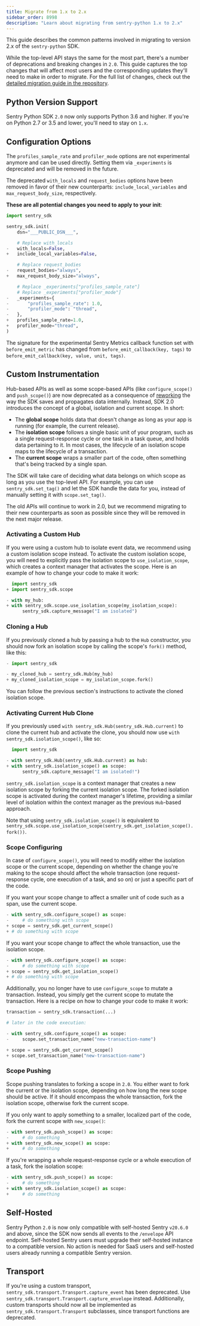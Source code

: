 ```yaml
---
title: Migrate from 1.x to 2.x
sidebar_order: 8998
description: "Learn about migrating from sentry-python 1.x to 2.x"
---
```


This guide describes the common patterns involved in migrating to version 2.x of the `sentry-python` SDK.

While the top-level API stays the same for the most part, there's a number of deprecations and breaking changes in `2.0`. This guide captures the top changes that will affect most users and the corresponding updates they'll need to make in order to migrate. For the full list of changes, check out the [detailed migration guide in the repository](https://github.com/getsentry/sentry-python/blob/master/MIGRATION_GUIDE.md).

## Python Version Support

Sentry Python SDK `2.0` now only supports Python 3.6 and higher. If you're on Python 2.7 or 3.5 and lower, you'll need to stay on `1.x`.

## Configuration Options

The `profiles_sample_rate` and `profiler_mode` options are not experimental anymore and can be used directly. Setting them via `_experiments` is deprecated and will be removed in the future.

The deprecated `with_locals` and `request_bodies` options have been removed in favor of their new counterparts: `include_local_variables` and `max_request_body_size`, respectively.

**These are all potential changes you need to apply to your init**:


```python diff
import sentry_sdk

sentry_sdk.init(
    dsn="___PUBLIC_DSN___",

    # Replace with_locals
-   with_locals=False,
+   include_local_variables=False,

    # Replace request_bodies
-   request_bodies="always",
+   max_request_body_size="always",

    # Replace _experiments["profiles_sample_rate"]
    # Replace _experiments["profiler_mode"]
-   _experiments={
-       "profiles_sample_rate": 1.0,
-       "profiler_mode": "thread",
-   },
+   profiles_sample_rate=1.0,
+   profiler_mode="thread",
)
```

The signature for the experimental Sentry Metrics callback function set with `before_emit_metric` has changed from `before_emit_callback(key, tags)` to `before_emit_callback(key, value, unit, tags)`.

## Custom Instrumentation

Hub-based APIs as well as some scope-based APIs (like `configure_scope()` and `push_scope()`) are now deprecated as a consequence of [reworking](/platforms/python/enriching-events/scopes/) the way the SDK saves and propagates data internally. Instead, SDK 2.0 introduces the concept of a global, isolation and current scope. In short:

- The **global scope** holds data that doesn't change as long as your app is running (for example, the current release).
- The **isolation scope** follows a single basic unit of your program, such as a single request-response cycle or one task in a task queue, and holds data pertaining to it. In most cases, the lifecycle of an isolation scope maps to the lifecycle of a transaction.
- The **current scope** wraps a smaller part of the code, often something that's being tracked by a single span.

The SDK will take care of deciding what data belongs on which scope as long as you use the top-level API. For example, you can use `sentry_sdk.set_tag()` and let the SDK handle the data for you, instead of manually setting it with `scope.set_tag()`.

The old APIs will continue to work in 2.0, but we recommend migrating to their new counterparts as soon as possible since they will be removed in the next major release.

### Activating a Custom Hub

If you were using a custom hub to isolate event data, we recommend using a custom isolation scope instead. To activate the custom isolation scope, you will need to explicitly pass the isolation scope to `use_isolation_scope`, which creates a context manager that activates the scope. Here is an example of how to change your code to make it work:

```python diff
  import sentry_sdk
+ import sentry_sdk.scope

- with my_hub:
+ with sentry_sdk.scope.use_isolation_scope(my_isolation_scope):
      sentry_sdk.capture_message("I am isolated")
```

### Cloning a Hub

If you previously cloned a hub by passing a hub to the `Hub` constructor, you should now fork an isolation scope by calling the scope's `fork()` method, like this:

```python diff
- import sentry_sdk

- my_cloned_hub = sentry_sdk.Hub(my_hub)
+ my_cloned_isolation_scope = my_isolation_scope.fork()
```

You can follow the previous section's instructions to activate the cloned isolation scope.

### Activating Current Hub Clone

If you previously used `with sentry_sdk.Hub(sentry_sdk.Hub.current)` to clone the current hub and activate the clone, you should now use `with sentry_sdk.isolation_scope()`, like so:


```python diff
  import sentry_sdk

- with sentry_sdk.Hub(sentry_sdk.Hub.current) as hub:
+ with sentry_sdk.isolation_scope() as scope:
      sentry_sdk.capture_message("I am isolated!")
```

`sentry_sdk.isolation_scope` is a context manager that creates a new isolation scope by forking the current isolation scope. The forked isolation scope is activated during the context manager's lifetime, providing a similar level of isolation within the context manager as the previous `Hub`-based approach.

Note that using `sentry_sdk.isolation_scope()` is equivalent to `sentry_sdk.scope.use_isolation_scope(sentry_sdk.get_isolation_scope().fork())`.

### Scope Configuring

In case of `configure_scope()`, you will need to modify either the isolation scope
or the current scope, depending on whether the change you're making to the scope
should affect the whole transaction (one request-response cycle, one execution of
a task, and so on) or just a specific part of the code.

If you want your scope change to affect a smaller unit of code such as a span, use the current scope.

```python diff
- with sentry_sdk.configure_scope() as scope:
-     # do something with scope
+ scope = sentry_sdk.get_current_scope()
+ # do something with scope
```

If you want your scope change to affect the whole transaction, use the isolation scope.

```python diff
- with sentry_sdk.configure_scope() as scope:
-     # do something with scope
+ scope = sentry_sdk.get_isolation_scope()
+ # do something with scope
```

Additionally, you no longer have to use `configure_scope` to mutate a transaction. Instead, you simply get the current scope to mutate the transaction. Here is a recipe on how to change your code to make it work:

```python diff
transaction = sentry_sdk.transaction(...)

# later in the code execution:

- with sentry_sdk.configure_scope() as scope:
-     scope.set_transaction_name("new-transaction-name")

+ scope = sentry_sdk.get_current_scope()
+ scope.set_transaction_name("new-transaction-name")
```

### Scope Pushing

Scope pushing translates to forking a scope in `2.0`. You either want to fork the current or the isolation scope, depending on how long the new scope should be active. If it should encompass the whole transaction, fork the isolation scope, otherwise fork the current scope.

If you only want to apply something to a smaller, localized part of the code, fork the current scope with `new_scope()`:

```python diff
- with sentry_sdk.push_scope() as scope:
-     # do something
+ with sentry_sdk.new_scope() as scope:
+     # do something
```

If you're wrapping a whole request-response cycle or a whole execution of a task, fork the isolation scope:

```python diff
- with sentry_sdk.push_scope() as scope:
-     # do something
+ with sentry_sdk.isolation_scope() as scope:
+     # do something
```


## Self-Hosted

Sentry Python `2.0` is now only compatible with self-hosted Sentry `v20.6.0` and above, since the SDK now sends all events to the `/envelope` API endpoint. Self-hosted Sentry users must upgrade their self-hosted instance to a compatible version. No action is needed for SaaS users and self-hosted users already running a compatible Sentry version.

## Transport

If you're using a custom transport, `sentry_sdk.transport.Transport.capture_event` has been deprecated. Use `sentry_sdk.transport.Transport.capture_envelope` instead. Additionally, custom transports should now all be implemented as `sentry_sdk.transport.Transport` subclasses, since transport functions are deprecated.
